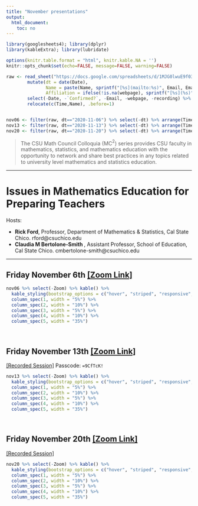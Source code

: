 ```yaml
---
title: "November presentations"
output:
  html_document:
    toc: no
---
```


```r
library(googlesheets4); library(dplyr)
library(kableExtra); library(lubridate)

options(knitr.table.format = "html", knitr.kable.NA = '') 
knitr::opts_chunk$set(echo=FALSE, message=FALSE, warning=FALSE) 

raw <- read_sheet("https://docs.google.com/spreadsheets/d/1MJG0lwuE9f03LXEtaH53j-uJGHwAsAO1ckP_jDAm0gY") %>%
        mutate(dt = date(Date), 
               Name = paste(Name, sprintf("[%s](mailto:%s)", Email, Email)), 
               Affiliation = ifelse(!is.na(webpage), sprintf("[%s](%s)", Affiliation, webpage), Affiliation)) %>% 
        select(-Date, -`Confirmed?`, -Email, -webpage, -recording) %>%
        relocate(c(Time,Name), .before=1)


nov06 <- filter(raw, dt=="2020-11-06") %>% select(-dt) %>% arrange(Time)
nov13 <- filter(raw, dt=="2020-11-13") %>% select(-dt) %>% arrange(Time)
nov20 <- filter(raw, dt=="2020-11-20") %>% select(-dt) %>% arrange(Time)

```

> The CSU Math Council Colloquia (MC$^2$) series provides CSU faculty in mathematics, statistics, and mathematics education with the opportunity to network and share best practices in any topics related to university level mathematics and statistics education.

----

# Issues in Mathematics Education for Preparing Teachers

Hosts: 

* **Rick Ford**, Professor, Department of Mathematics & Statistics, Cal State Chico. rford@csuchico.edu
* **Claudia M Bertolone-Smith **, Assistant Professor, School of Education, Cal State Chico. cmbertolone-smith@csuchico.edu 

----


## Friday November 6th [[Zoom Link]](`r na.omit(nov06$Zoom)[1]`)
```r
nov06 %>% select(-Zoom) %>% kable() %>% 
  kable_styling(bootstrap_options = c("hover", "striped", "responsive", "bordered")) %>%  
  column_spec(1, width = "5%") %>% 
  column_spec(2, width = "10%") %>%
  column_spec(3, width = "5%") %>%
  column_spec(4, width = "10%") %>% 
  column_spec(5, width = "35%")
```

<br> 

## Friday November 13th [[Zoom Link]](`r na.omit(nov13$Zoom)[1]`)

[[Recorded Session]](https://fullerton.zoom.us/rec/share/OY0P1UU48XzLxz0Uc97nIGoJBXCfF0gy7uihk62dC5oCgSsdLXUAD-BVAr-POYs.TiIolCdcOqA0lb-2) Passcode: `=9CfTcK!`

```r
nov13 %>% select(-Zoom) %>% kable() %>% 
  kable_styling(bootstrap_options = c("hover", "striped", "responsive", "bordered")) %>%  
  column_spec(1, width = "5%") %>% 
  column_spec(2, width = "10%") %>%
  column_spec(3, width = "5%") %>%
  column_spec(4, width = "10%") %>% 
  column_spec(5, width = "35%")
```

<br> 

## Friday November 20th [[Zoom Link]](`r na.omit(nov20$Zoom)[1]`) 
[[Recorded Session]](https://media.csuchico.edu/media/Issues+in+Math+Education+for+Preparing+Teachers+%28November+20th%2C+2020+Recording%29/1_rvf06nfs)
```r
nov20 %>% select(-Zoom) %>% kable() %>% 
  kable_styling(bootstrap_options = c("hover", "striped", "responsive", "bordered")) %>%  
  column_spec(1, width = "5%") %>% 
  column_spec(2, width = "10%") %>%
  column_spec(3, width = "5%") %>%
  column_spec(4, width = "10%") %>% 
  column_spec(5, width = "35%")
```

